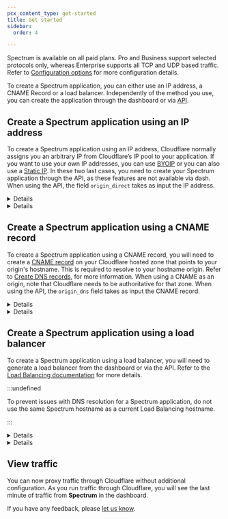 ```yaml
---
pcx_content_type: get-started
title: Get started
sidebar:
  order: 4

---
```



Spectrum is available on all paid plans. Pro and Business support selected protocols only, whereas Enterprise supports all TCP and UDP based traffic. Refer to [Configuration options](/spectrum/reference/configuration-options/) for more configuration details.

To create a Spectrum application, you can either use an IP address, a CNAME Record or a load balancer. Independently of the method you use, you can create the application through the dashboard or via [API](/api/operations/spectrum-applications-list-spectrum-applications).

## Create a Spectrum application using an IP address

To create a Spectrum application using an IP address, Cloudflare normally assigns you an arbitrary IP from Cloudflare’s IP pool to your application. If you want to use your own IP addresses, you can use [BYOIP](/spectrum/about/byoip/) or you can also use a [Static IP](/spectrum/about/static-ip/). In these two last cases, you need to create your Spectrum application through the API, as these features are not available via dash. When using the API, the field `origin_direct` takes as input the IP address.


<Details header="Add your application via Dashboard">

1. Log in to the [Cloudflare dashboard](https://dash.cloudflare.com/login).
2. Select **Spectrum**.
3. Select **Create an Application**. If this is your first time using Spectrum, the **Create an Application** modal appears.
4. Select your **Application Type**.
5. Under **Domain**, enter the domain that will use Spectrum.
6. Under **Edge Port**, enter the port Cloudflare should use for your application.
7. Under **Origin**, enter your application's origin IP and port.
8. If your application requires the client IP and supports [Proxy Protocol](https://www.haproxy.com/blog/haproxy/proxy-protocol/), enable **Proxy Protocols**. Proxy Protocol is a method for a proxy like Cloudflare to send the client IP to the origin application.
9. Select **Add**.


</Details>


<Details header="Add your application via API">

Below is a curl example and the associated data being posted to the API.

**API example:**

```bash
curl "https://api.cloudflare.com/client/v4/zones/{zone_id}/spectrum/apps" \
--header "Authorization: Bearer <API_TOKEN>" \
--header "Content-Type: application/json" \
--data '{"protocol":"tcp/22","dns":{"type":"CNAME","name":"ssh.example.com"},"origin_direct":["tcp://192.0.2.1:22"],"proxy_protocol":"off","ip_firewall":true,"tls":"full","edge_ips":{"type":"dynamic","connectivity":"all"},"traffic_type":"direct","argo_smart_routing":true}'
```

**Example data:**

```json
{
  "success": true,
  "errors": [],
  "messages": [],
  "result": {
    "id": "ea95132c15732412d22c1476fa83f27a",
    "protocol": "tcp/22",
    "dns": {
      "type": "CNAME",
      "name": "ssh.example.com"
    },
    "origin_direct": [
      "tcp://192.0.2.1:22"
    ],
    "proxy_protocol": "off",
    "ip_firewall": true,
    "tls": "full",
    "edge_ips": {
      "type": "dynamic",
      "connectivity": "all"
    },
    "traffic_type": "direct",
    "argo_smart_routing": true,
    "created_on": "2014-01-02T02:20:00Z",
    "modified_on": "2014-01-02T02:20:00Z"
  }
}
```


</Details>

## Create a Spectrum application using a CNAME record

To create a Spectrum application using a CNAME record, you will need to create a [CNAME record](https://www.cloudflare.com/learning/dns/dns-records/dns-cname-record/) on your Cloudflare hosted zone that points to your origin's hostname. This is required to resolve to your hostname origin. Refer to [Create DNS records](/dns/manage-dns-records/how-to/create-dns-records/#create-dns-records), for more information. When using a CNAME as an origin, note that Cloudflare needs to be authoritative for that zone. When using the API, the `origin_dns` field takes as input the CNAME record.


<Details header="Add your application via Dashboard">

1. Log in to the [Cloudflare dashboard](https://dash.cloudflare.com/login).
2. Select **Spectrum**.
3. Select **Create an Application**. If this is your first time using Spectrum, the **Create an Application** modal appears.
4. Select your **Application Type**.
5. Under **Domain**, enter the domain that will use Spectrum.
6. Under **Edge Port**, enter the port Cloudflare should use for your application.
7. Under **Origin**, enter your `CNAME` record name.
8. Select **Add**.


</Details>


<Details header="Add your application via API">

Below is a curl example and the associated data being posted to the API.

**API example:**

```bash
curl 'https://api.cloudflare.com/client/v4/zones/{zone_id}/spectrum/apps' \
--header "Authorization: Bearer <API_TOKEN>" \
--header "Content-Type: application/json" \
--data '{"dns":{"type":"CNAME","name":"spectrum-cname.example.com"},"ip_firewall":false,"protocol":"tcp/22","proxy_protocol":"off","tls":"off","origin_dns": {"name": "cname-to-origin.example.com", "ttl": 1200}, "origin_port": 22}'
```

**Example data:**

```json
{
  "dns": {
    "type": "CNAME",
    "name": "spectrum-cname.example.com"
  },
  "ip_firewall": false,
  "protocol": "tcp/22",
  "proxy_protocol": "off",
  "tls": "off",
  "origin_dns": {
    "name": "cname-to-origin.example.com",
    "ttl": 1200
  },
  "origin_port": 22
}
```


</Details>

## Create a Spectrum application using a load balancer

To create a Spectrum application using a load balancer, you will need to generate a load balancer from the dashboard or via the API. Refer to the [Load Balancing documentation](/load-balancing/additional-options/spectrum/#1-configure-your-load-balancer) for more details.

:::undefined


To prevent issues with DNS resolution for a Spectrum application, do not use the same Spectrum hostname as a current Load Balancing hostname.


:::


<Details header="Add your application via Dashboard">

<Render file="spectrum-with-load-balancer-dash" />


</Details>


<Details header="Add your application via API">

<Render file="spectrum-with-load-balancer-api" />


</Details>

## View traffic

You can now proxy traffic through Cloudflare without additional configuration. As you run traffic through Cloudflare, you will see the last minute of traffic from **Spectrum** in the dashboard.

If you have any feedback, please [let us know](https://community.cloudflare.com/c/website-application-performance/spectrum/48).
